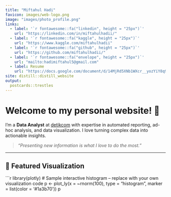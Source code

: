 ```yaml
---
title: "Miftahul Hadi"
favicon: images/web-logo.png
image: "images/photo_profile.png"
links:
  - label: '`r fontawesome::fa("linkedin", height = "25px")`'
    url: "https://linkedin.com/in/miftahulhadii/"
  - label: '`r fontawesome::fa("kaggle", height = "25px")`'
    url: "https://www.kaggle.com/miftahulhadii"
  - label: '`r fontawesome::fa("github", height = "25px")`'
    url: "https://github.com/miftahulhadii/"
  - label: '`r fontawesome::fa("envelope", height = "25px")`'
    url: "mailto:hadimiftahul5@gmail.com"
  - label: Resume
    url: "https://docs.google.com/document/d/14MjRd5XNb1WXcr__yozYiY8q9AklYo0Wb1z9yOfoV7k/edit"
site: distill::distill_website
output:
  postcards::trestles
---
```


# Welcome to my personal website! 🤚

I'm a **Data Analyst** at [detikcom](https://www.detik.com/){target="_blank"} with expertise in automated reporting, ad-hoc analysis, and data visualization. I love turning complex data into actionable insights.

> *"Presenting new information is what I love to do the most."*

---

## 🔹 Featured Visualization

```r
library(plotly)
# Sample interactive histogram – replace with your own visualization code
p <- plot_ly(x = ~rnorm(100), type = "histogram", marker = list(color = '#1a3b70'))
p